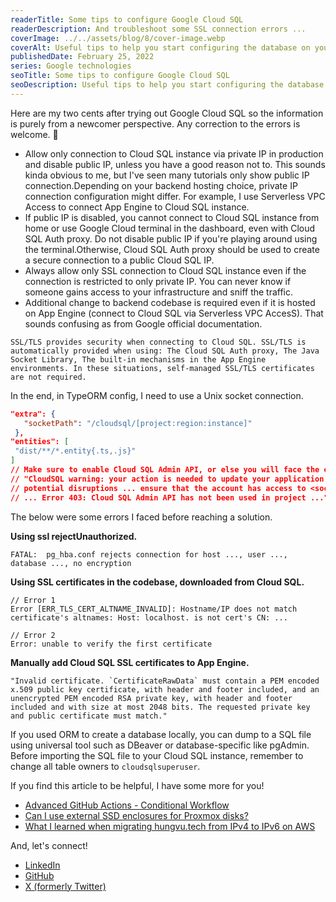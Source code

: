 ```yaml
---
readerTitle: Some tips to configure Google Cloud SQL
readerDescription: And troubleshoot some SSL connection errors ...
coverImage: ../../assets/blog/8/cover-image.webp
coverAlt: Useful tips to help you start configuring the database on your first Google Cloud SQL instance.
publishedDate: February 25, 2022
series: Google technologies
seoTitle: Some tips to configure Google Cloud SQL
seoDescription: Useful tips to help you start configuring the database on your first Google Cloud SQL instance.
---
```


Here are my two cents after trying out Google Cloud SQL so the information is purely from a newcomer perspective. Any correction to the errors is welcome. 🤗

- Allow only connection to Cloud SQL instance via private IP in production and disable public IP, unless you have a good reason not to. This sounds kinda obvious to me, but I've seen many tutorials only show public IP connection.Depending on your backend hosting choice, private IP connection configuration might differ. For example, I use Serverless VPC Access to connect App Engine to Cloud SQL instance.
- If public IP is disabled, you cannot connect to Cloud SQL instance from home or use Google Cloud terminal in the dashboard, even with Cloud SQL Auth proxy. Do not disable public IP if you're playing around using the terminal.Otherwise, Cloud SQL Auth proxy should be used to create a secure connection to a public Cloud SQL IP.
- Always allow only SSL connection to Cloud SQL instance even if the connection is restricted to only private IP. You can never know if someone gains access to your infrastructure and sniff the traffic.
- Additional change to backend codebase is required even if it is hosted on App Engine (connect to Cloud SQL via Serverless VPC AccesS). That sounds confusing as from Google official documentation.

``` showLineNumbers
SSL/TLS provides security when connecting to Cloud SQL. SSL/TLS is automatically provided when using: The Cloud SQL Auth proxy, The Java Socket Library, The built-in mechanisms in the App Engine environments. In these situations, self-managed SSL/TLS certificates are not required.
```

In the end, in TypeORM config, I need to use a Unix socket connection.

```json showLineNumbers
"extra": {
   "socketPath": "/cloudsql/[project:region:instance]"
 },
"entities": [
 "dist/**/*.entity{.ts,.js}"
]
// Make sure to enable Cloud SQL Admin API, or else you will face the error message
// "CloudSQL warning: your action is needed to update your application and avoid 
// potential disruptions ... ensure that the account has access to <socketPath above> 
// ... Error 403: Cloud SQL Admin API has not been used in project ..."
```

The below were some errors I faced before reaching a solution.

**Using ssl rejectUnauthorized.**

``` showLineNumbers
FATAL:  pg_hba.conf rejects connection for host ..., user ..., database ..., no encryption
```

**Using SSL certificates in the codebase, downloaded from Cloud SQL.**

``` showLineNumbers
// Error 1
Error [ERR_TLS_CERT_ALTNAME_INVALID]: Hostname/IP does not match certificate's altnames: Host: localhost. is not cert's CN: ...

// Error 2
Error: unable to verify the first certificate
```

**Manually add Cloud SQL SSL certificates to App Engine.**

``` showLineNumbers
"Invalid certificate. `CertificateRawData` must contain a PEM encoded x.509 public key certificate, with header and footer included, and an unencrypted PEM encoded RSA private key, with header and footer included and with size at most 2048 bits. The requested private key and public certificate must match."
```

If you used ORM to create a database locally, you can dump to a SQL file using universal tool such as DBeaver or database-specific like pgAdmin. Before importing the SQL file to your Cloud SQL instance, remember to change all table owners to `cloudsqlsuperuser`.

If you find this article to be helpful, I have some more for you!

- [Advanced GitHub Actions - Conditional Workflow](/advanced-github-actions-conditional-workflow)
- [Can I use external SSD enclosures for Proxmox disks?](/can-i-use-external-ssd-enclosures-for-proxmox-disks)
- [What I learned when migrating hungvu.tech from IPv4 to IPv6 on AWS](/migration-from-ipv4-to-ipv6-on-aws)

And, let's connect!

- [LinkedIn](https://www.linkedin.com/in/hunghvu/)
- [GitHub](https://github.com/hunghvu)
- [X (formerly Twitter)](https://x.com/hunghvu_dev)
